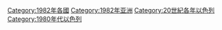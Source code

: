 [[Category:1982年各國|Category:1982年各國]]
[[Category:1982年亚洲|Category:1982年亚洲]]
[[Category:20世紀各年以色列|Category:20世紀各年以色列]]
[[Category:1980年代以色列|Category:1980年代以色列]]